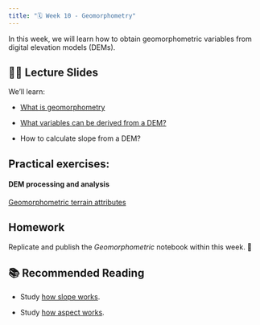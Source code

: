 ```yaml
---
title: "🗓️ Week 10 - Geomorphometry"
---
```


In this week, we will learn how to obtain geomorphometric variables from digital elevation models (DEMs). 


## 👨‍🏫 Lecture Slides 

We'll learn:

- [What is geomorphometry](https://www.geomorphometry.org/uploads/pdf/Pike_2008_Geomorphometry_ch1.pdf)

- [What variables can be derived from a DEM?](https://drive.google.com/file/d/15cJRUeEQw2nMi8VK9Lk8v1frv_DC3JsY/view?usp=sharing)

- How to calculate slope from a DEM?


## **Practical exercises**:


#### DEM processing and analysis
::: {.callout-important collapse="true"}
[Geomorphometric terrain attributes](https://rpubs.com/ials2un/geomorphometric)
:::


## Homework
Replicate and publish the *Geomorphometric* notebook within this week.
🎥 

## 📚 Recommended Reading 

- Study [how slope works](https://pro.arcgis.com/en/pro-app/3.0/tool-reference/spatial-analyst/how-slope-works.htm).

- Study [how aspect works](https://pro.arcgis.com/en/pro-app/3.3/tool-reference/spatial-analyst/how-aspect-works.htm).




